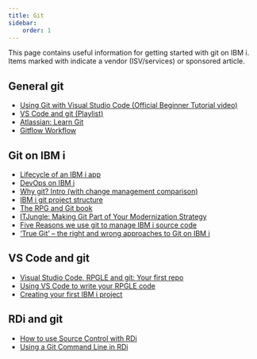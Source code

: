```yaml
---
title: Git
sidebar:
    order: 1
---
```



This page contains useful information for getting started with git on IBM i. Items marked with <Icon name="warning" color="goldenrod" class="icon-inline" /> indicate a vendor (ISV/services) or sponsored article.

## General git

* [Using Git with Visual Studio Code (Official Beginner Tutorial video)](https://www.youtube.com/watch?v=i_23KUAEtUM&list=PLj6YeMhvp2S7abEHqkUPRkCSt4N2wpTwD&index=7)<Icon name="youtube" color="red" class="icon-inline" />
* [VS Code and git (Playlist)](https://www.youtube.com/watch?v=3o_01F04bZ4&list=PLj6YeMhvp2S7abEHqkUPRkCSt4N2wpTwD)<Icon name="youtube" color="red" class="icon-inline" />
* [Atlassian: Learn Git](https://www.atlassian.com/git/tutorials/what-is-version-control)<Icon name="external" color="cyan" class="icon-inline" /> 
* [Gitflow Workflow](https://www.atlassian.com/git/tutorials/comparing-workflows/gitflow-workflow)<Icon name="external" color="cyan" class="icon-inline" /> 

## Git on IBM i

* [Lifecycle of an IBM i app](https://www.youtube.com/watch?v=UmZ3jlIGnKk)<Icon name="youtube" color="red" class="icon-inline" />
* [DevOps on IBM i](https://github.com/worksofliam/blog/issues/37)<Icon name="github" class="icon-inline" />
* [Why git? Intro (with change management comparison)](https://github.com/worksofliam/blog/issues/19)<Icon name="github" class="icon-inline" />
* [IBM i git project structure](../structure)
* [The RPG and Git book](https://github.com/worksofliam/rpg-git-book/blob/main/1-introduction.md)<Icon name="github" class="icon-inline" />
* [ITJungle: Making Git Part of Your Modernization Strategy](https://www.itjungle.com/2023/06/26/making-git-part-of-your-modernization-strategy/) <Icon name="warning" color="goldenrod" class="icon-inline" />
* [Five Reasons we use git to manage IBM i source code](https://www.seidengroup.com/2019/08/14/five-reasons-we-use-git-to-manage-ibm-i-source-code/) <Icon name="warning" color="goldenrod" class="icon-inline" />
* [‘True Git’ – the right and wrong approaches to Git on IBM i](https://www.arcadsoftware.com/news-events/blog/true-git-the-right-and-wrong-approaches-to-git-on-ibm-i/) <Icon name="warning" color="goldenrod" class="icon-inline" />

## VS Code and git

* [Visual Studio Code, RPGLE and git: Your first repo](https://github.com/worksofliam/blog/issues/61)<Icon name="github" class="icon-inline" />
* [Using VS Code to write your RPGLE code](https://www.youtube.com/watch?v=qDjXzKP0RYg)<Icon name="youtube" color="red" class="icon-inline" />
* [Creating your first IBM i project](https://www.youtube.com/watch?v=XuiGyWptgDA)<Icon name="youtube" color="red" class="icon-inline" />

## RDi and git

* [How to use Source Control with RDi](https://www.ibm.com/support/pages/how-use-source-control-rdi)<Icon name="external" color="cyan" class="icon-inline" /> 
* [Using a Git Command Line in RDi](https://www.youtube.com/watch?v=bO6I86IoLko)<Icon name="youtube" color="red" class="icon-inline" />
